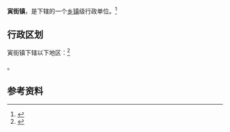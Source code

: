 {{中国乡级行政区|53/29/25/104/000}}

'''寅街镇'''，是{{PRC admin/fullname|53/29/25/104/000|3}}下辖的一个[[乡镇|乡镇]]级行政单位。<ref>{{PRC admin/ref sgc|{{PRC admin/parent|53/29/25/104/000}}}}</ref>

== 行政区划 ==

寅街镇下辖以下地区：<ref>{{PRC admin/ref sgc|53/29/25/104/000}}</ref>

{{PRC admin/children|53/29/25/104/000}}。

== 参考资料 ==

{{reflist}}

{{行政区划小作品}}
{{PRC admin/navcat|53/29/25/104/000}}